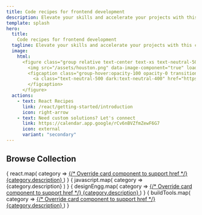 ```yaml
---
title: Code recipes for frontend development
description: Elevate your skills and accelerate your projects with this comprehensive ready-to-use collection of battle-tested code snippets.
template: splash
hero:
  title: 
    Code recipes for frontend development
  tagline: Elevate your skills and accelerate your projects with this comprehensive ready-to-use collection of battle-tested code snippets.
  image:
    html: 
      <figure class="group relative text-center text-xs text-neutral-500 dark:text-neutral-400">
        <img src="/assets/houston.png" data-image-component="true" loading="eager" decoding="async" alt="react and javascript 3d icon" width="400" height="400" />
        <figcaption class="group-hover:opacity-100 opacity-0 transition-all">
          <a class="text-neutral-500 dark:text-neutral-400" href="https://iconscout.com/free-3d-illustration-pack/coding-lang" target="_blank">3D Icons</a> by <a class="text-neutral-500 dark:text-neutral-400" href="https://iconscout.com/contributors/tomsdesign" target="_blank">Toms Design</a>
        </figcaption>
      </figure>
  actions:
    - text: React Recipes
      link: /react/getting-started/introduction
      icon: right-arrow
    - text: Need custom solutions? Let's connect
      link: https://calendar.app.google/rCv6nBVZfmZewF6G7
      icon: external
      variant: "secondary"
---
```



## Browse Collection <Badge text="Work in progress" variant="caution" size="small" class="ml-1" />

<Tabs>
  <TabItem label="React" icon="seti:react">
    <CardGrid>
      {
        react.map( category => 
          <a href={category.href} class="no-underline text-slate-300">
            {/* Override card component to support href */}
            <Card title={category.title}>
              {category.description}
            </Card>
          </a>
        )
      }
    </CardGrid>
  </TabItem>
  <TabItem label="JavaScript" icon="seti:javascript">
    <CardGrid>
      {
        javascript.map( category => 
          <Card title={category.title}>
            {category.description}
          </Card>
        )
      }
    </CardGrid>
  </TabItem>
  <TabItem label="Design Engineering" icon="seti:svg">
    <CardGrid>
      {
        designEngg.map( category => 
          <a href={category.href} class="no-underline text-slate-300">
            {/* Override card component to support href */}
            <Card title={category.title}>
              {category.description}
            </Card>
          </a>
        )
      }
    </CardGrid>
  </TabItem>
  <TabItem label="Build Tools" icon="seti:webpack">
    <CardGrid>
      {
        buildTools.map( category => 
          <a href={category.href} class="no-underline text-slate-300">
            {/* Override card component to support href */}
            <Card title={category.title}>
              {category.description}
            </Card>
          </a>
        )
      }
    </CardGrid>
  </TabItem>
</Tabs>


<Footer />